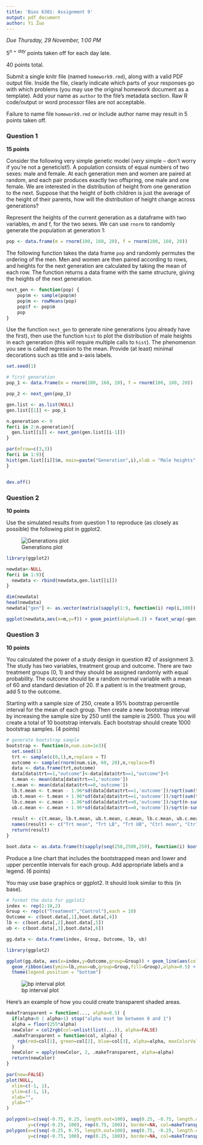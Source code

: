 ```yaml
---
title: 'Bios 6301: Assignment 9'
output: pdf_document
author: Yi Zuo
---
```


*Due Thursday, 29 November, 1:00 PM*

$5^{n=day}$ points taken off for each day late.

40 points total.

Submit a single knitr file (named `homework9.rmd`), along with a valid PDF output file. Inside the file, clearly indicate which parts of your responses go with which problems (you may use the original homework document as a template). Add your name as `author` to the file's metadata section. Raw R code/output or word processor files are not acceptable.

Failure to name file `homework9.rmd` or include author name may result in 5 points taken off.

### Question 1 ###

**15 points**

Consider the following very simple genetic model (*very* simple -- don't worry if you're not a geneticist!). A population consists of equal numbers of two sexes: male and female. At each generation men and women are paired at random, and each pair produces exactly two offspring, one male and one female. We are interested in the distribution of height from one generation to the next. Suppose that the height of both children is just the average of the height of their parents, how will the distribution of height change across generations?

Represent the heights of the current generation as a dataframe with two variables, m and f, for the two sexes. We can use `rnorm` to randomly generate the population at generation 1:

```r
pop <- data.frame(m = rnorm(100, 160, 20), f = rnorm(100, 160, 20))
```

The following function takes the data frame `pop` and randomly permutes the ordering of the men. Men and women are then paired according to rows, and heights for the next generation are calculated by taking the mean of each row. The function returns a data frame with the same structure, giving the heights of the next generation.

```r
next_gen <- function(pop) {
    pop$m <- sample(pop$m)
    pop$m <- rowMeans(pop)
    pop$f <- pop$m
    pop
}
```

Use the function `next_gen` to generate nine generations (you already have the first), then use the function `hist` to plot the distribution of male heights in each generation (this will require multiple calls to `hist`). The phenomenon you see is called regression to the mean.  Provide (at least) minimal decorations such as title and x-axis labels.

```r
set.seed(1)

# first generation
pop_1 <- data.frame(m = rnorm(100, 160, 20), f = rnorm(100, 160, 20))

pop_2 <- next_gen(pop_1)

gen.list <- as.list(NULL)
gen.list[[1]] <- pop_1

n.generation <- 9
for(i in 2:n.generation){
  gen.list[[i]] <- next_gen(gen.list[[i-1]])
}

par(mfrow=c(3,3))
for(i in 1:9){
hist(gen.list[[i]]$m, main=paste("Generation",i),xlab = "Male heights",xlim = c(120,200))
}


dev.off()
```


### Question 2 ###

**10 points**

Use the simulated results from question 1 to reproduce (as closely as possible) the following plot in ggplot2.

![Generations plot](a4q1.png)

```r
library(ggplot2)

newdata<-NULL
for(i in 1:9){
  newdata <- rbind(newdata,gen.list[[i]])
}

dim(newdata)
head(newdata)
newdata["gen"] <- as.vector(matrix(sapply(1:9, function(i) rep(i,100)),900,1))

ggplot(newdata,aes(x=m,y=f)) + geom_point(alpha=0.2) + facet_wrap(~gen, nrow=3)

```


### Question 3 ###

**10 points**

You calculated the power of a study design in question #2 of assignment 3. The study has two variables, treatment group and outcome. There are two treatment groups (0, 1) and they should be assigned randomly with equal probability. The outcome should be a random normal variable with a mean of 60 and standard deviation of 20. If a patient is in the treatment group, add 5 to the outcome.

Starting with a sample size of 250, create a 95% bootstrap percentile interval for the mean of each group. Then create a new bootstrap interval by increasing the sample size by 250 until the sample is 2500. Thus you will create a total of 10 bootstrap intervals.  Each bootstrap should create 1000 bootstrap samples. (4 points)

```r
# generate bootstrap sample
bootstrap <- function(n,num.sim=1e3){
  set.seed(1)
  trt <- sample(c(0,1),n,replace = T)
  outcome <- sample(rnorm(num.sim, 60, 20),n,replace=T)
  data <- data.frame(trt,outcome)
  data[data$trt==1,"outcome"]<-data[data$trt==1,"outcome"]+5
  t.mean <- mean(data[data$trt==1,'outcome'])
  c.mean <- mean(data[data$trt==0,'outcome'])
  lb.t.mean <- t.mean - 1.96*sd(data[data$trt==1,'outcome'])/sqrt(sum(trt))
  ub.t.mean <- t.mean + 1.96*sd(data[data$trt==1,'outcome'])/sqrt(sum(trt))
  lb.c.mean <- c.mean - 1.96*sd(data[data$trt==0,'outcome'])/sqrt(n-sum(trt))
  ub.c.mean <- c.mean + 1.96*sd(data[data$trt==0,'outcome'])/sqrt(n-sum(trt))
  
  result <- c(t.mean, lb.t.mean, ub.t.mean, c.mean, lb.c.mean, ub.c.mean)
  names(result) <- c("Trt mean", "Trt LB", "Trt UB", "Ctrl mean", "Ctrl LB", "Ctrl UB")
  return(result)
}

boot.data <- as.data.frame(t(sapply(seq(250,2500,250), function(i) bootstrap(i))))

```

Produce a line chart that includes the bootstrapped mean and lower and upper percentile intervals for each group.  Add appropriate labels and a legend. (6 points)

You may use base graphics or ggplot2.  It should look similar to this (in base).

```r
# format the data for ggplot2
index <- rep(1:10,2)
Group <- rep(c("Treatment","Control"),each = 10)
Outcome <- c(boot.data[,1],boot.data[,4])
lb <- c(boot.data[,2],boot.data[,5])
ub <- c(boot.data[,3],boot.data[,6])

gg.data <- data.frame(index, Group, Outcome, lb, ub)

library(ggplot2)

ggplot(gg.data, aes(x=index,y=Outcome,group=Group)) + geom_line(aes(color=Group)) +
  geom_ribbon(aes(ymin=lb,ymax=ub,group=Group,fill=Group),alpha=0.5) + 
  theme(legend.position = "bottom")

```


![bp interval plot](bpi.jpg)

Here's an example of how you could create transparent shaded areas.

```r
makeTransparent = function(..., alpha=0.5) {
  if(alpha<0 | alpha>1) stop("alpha must be between 0 and 1")
  alpha = floor(255*alpha)  
  newColor = col2rgb(col=unlist(list(...)), alpha=FALSE)
  .makeTransparent = function(col, alpha) {
    rgb(red=col[1], green=col[2], blue=col[3], alpha=alpha, maxColorValue=255)
  }
  newColor = apply(newColor, 2, .makeTransparent, alpha=alpha)
  return(newColor)
}

par(new=FALSE)
plot(NULL,
  xlim=c(-1, 1),
  ylim=c(-1, 1),
  xlab="",
  ylab=""
)

polygon(x=c(seq(-0.75, 0.25, length.out=100), seq(0.25, -0.75, length.out=100)),
        y=c(rep(-0.25, 100), rep(0.75, 100)), border=NA, col=makeTransparent('blue',alpha=0.5))
polygon(x=c(seq(-0.25, 0.75, length.out=100), seq(0.75, -0.25, length.out=100)),
        y=c(rep(-0.75, 100), rep(0.25, 100)), border=NA, col=makeTransparent('red',alpha=0.5))
```
